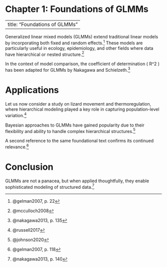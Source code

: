 # Chapter 1: Foundations of GLMMs

---
title: "Foundations of GLMMs"
---


Generalized linear mixed models (GLMMs) extend traditional linear models by incorporating both fixed and random effects.^[@gelman2007, p. 22] These models are particularly useful in ecology, epidemiology, and other fields where data have hierarchical or nested structure.^[@mcculloch2008]

In the context of model comparison, the coefficient of determination \( R^2 \) has been adapted for GLMMs by Nakagawa and Schielzeth.^[@nakagawa2013, p. 135]

# Applications

Let us now consider a study on lizard movement and thermoregulation, where hierarchical modeling played a key role in capturing population-level variation.^[@russell2017]

Bayesian approaches to GLMMs have gained popularity due to their flexibility and ability to handle complex hierarchical structures.^[@johnson2020]

A second reference to the same foundational text confirms its continued relevance.^[@gelman2007, p. 118]

# Conclusion

GLMMs are not a panacea, but when applied thoughtfully, they enable sophisticated modeling of structured data.^[@nakagawa2013, p. 140]

